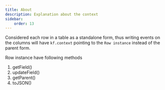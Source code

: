```yaml
---
title: About
description: Explanation about the context
sidebar:
    order: 13
---
```


Considered each row in a table as a standalone form, thus writing events on the columns will have `kf.context` pointing to the `Row instance` instead of the parent form.

Row instance have following methods
1. getField()
2. updateField()
3. getParent()
4. toJSON()

